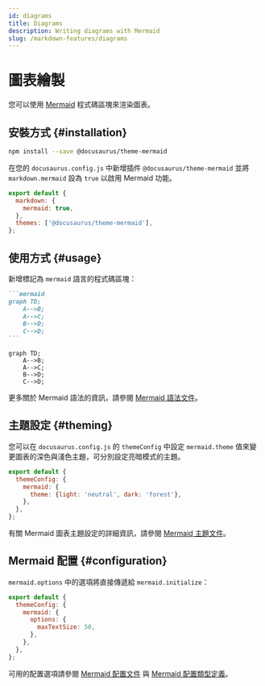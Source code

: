 ```yaml
---
id: diagrams
title: Diagrams
description: Writing diagrams with Mermaid
slug: /markdown-features/diagrams
---
```


# 圖表繪製

您可以使用 [Mermaid](https://mermaid-js.github.io/mermaid/) 程式碼區塊來渲染圖表。

## 安裝方式 {#installation}

```bash npm2yarn
npm install --save @docusaurus/theme-mermaid
```

在您的 `docusaurus.config.js` 中新增插件 `@docusaurus/theme-mermaid` 並將 `markdown.mermaid` 設為 `true` 以啟用 Mermaid 功能。

```js title="docusaurus.config.js"
export default {
  markdown: {
    mermaid: true,
  },
  themes: ['@docusaurus/theme-mermaid'],
};
```

## 使用方式 {#usage}

新增標記為 `mermaid` 語言的程式碼區塊：

````md title="Example Mermaid diagram"
```mermaid
graph TD;
    A-->B;
    A-->C;
    B-->D;
    C-->D;
```
````

```mermaid
graph TD;
    A-->B;
    A-->C;
    B-->D;
    C-->D;
```

更多關於 Mermaid 語法的資訊，請參閱 [Mermaid 語法文件](https://mermaid-js.github.io/mermaid/#/./n00b-syntaxReference)。

## 主題設定 {#theming}

您可以在 `docusaurus.config.js` 的 `themeConfig` 中設定 `mermaid.theme` 值來變更圖表的深色與淺色主題，可分別設定亮暗模式的主題。

```js title="docusaurus.config.js"
export default {
  themeConfig: {
    mermaid: {
      theme: {light: 'neutral', dark: 'forest'},
    },
  },
};
```

有關 Mermaid 圖表主題設定的詳細資訊，請參閱 [Mermaid 主題文件](https://mermaid-js.github.io/mermaid/#/theming)。

## Mermaid 配置 {#configuration}

`mermaid.options` 中的選項將直接傳遞給 `mermaid.initialize`：

```js title="docusaurus.config.js"
export default {
  themeConfig: {
    mermaid: {
      options: {
        maxTextSize: 50,
      },
    },
  },
};
```

可用的配置選項請參閱 [Mermaid 配置文件](https://mermaid-js.github.io/mermaid/#/./Setup?id=configuration) 與 [Mermaid 配置類型定義](https://github.com/mermaid-js/mermaid/blob/master/packages/mermaid/src/config.type.ts)。